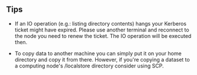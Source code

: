 == Tips ==

* If an IO operation (e.g.: listing directory contents) hangs your Kerberos ticket might have expired. Please use another terminal and reconnect to the node you need to renew the ticket. The IO operation will be executed then.

* To copy data to another machine you can simply put it on your home directory and copy it from there. However, if you're copying a dataset to a computing node's /localstore directory consider using SCP.